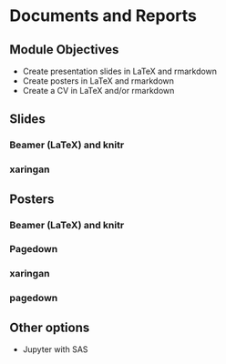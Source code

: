 # Documents and Reports {#docs-reports}

## Module Objectives {-}

- Create presentation slides in LaTeX and rmarkdown
- Create posters in LaTeX and rmarkdown
- Create a CV in LaTeX and/or rmarkdown

## Slides

### Beamer (LaTeX) and knitr

### xaringan

## Posters

### Beamer (LaTeX) and knitr

### Pagedown


### xaringan

### pagedown


## Other options

- Jupyter with SAS
